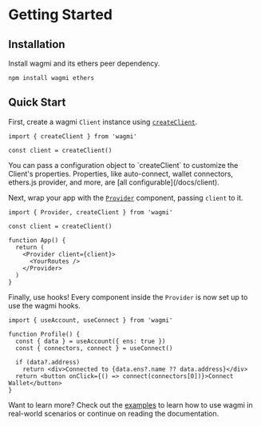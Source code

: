 
# Getting Started

## Installation

Install wagmi and its ethers peer dependency.

```plaintext
npm install wagmi ethers
```

## Quick Start

First, create a wagmi `Client` instance using [`createClient`](/docs/client).

```tsx {3}
import { createClient } from 'wagmi'

const client = createClient()
```

<Callout>
  You can pass a configuration object to `createClient` to customize the
  Client's properties. Properties, like auto-connect, wallet connectors,
  ethers.js provider, and more, are [all configurable](/docs/client).
</Callout>

Next, wrap your app with the [`Provider`](/docs/provider) component, passing `client` to it.

```tsx {7-9}
import { Provider, createClient } from 'wagmi'

const client = createClient()

function App() {
  return (
    <Provider client={client}>
      <YourRoutes />
    </Provider>
  )
}
```

Finally, use hooks! Every component inside the `Provider` is now set up to use the wagmi hooks.

```tsx {4,5}
import { useAccount, useConnect } from 'wagmi'

function Profile() {
  const { data } = useAccount({ ens: true })
  const { connectors, connect } = useConnect()

  if (data?.address)
    return <div>Connected to {data.ens?.name ?? data.address}</div>
  return <button onClick={() => connect(connectors[0])}>Connect Wallet</button>
}
```

Want to learn more? Check out the [examples](/examples/connect-wallet) to learn how to use wagmi in real-world scenarios or continue on reading the documentation.
